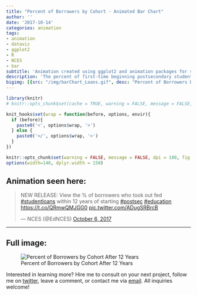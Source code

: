 ```yaml
---
title: "Percent of Borrowers by Cohort - Animated Bar Chart"
author: ''
date: '2017-10-14'
categories: animation
tags:
- animation
- dataviz
- ggplot2
- R
- NCES
- bar
subtitle: 'Animation created using ggplot2 and animation packages for social media distribution'
description: 'The percent of first-time beginning postsecondary students who took out federal education loans within 12 years of entering postsecondary education increased from 55 to 63% over the last eight years.'
bigimg: [{src: "/img/barChart_Loans.gif", desc: "Percent of Borrowers by Cohort After 12 Years Bar Chart"}]
---
```

  
```r
library(knitr)
# knitr::opts_chunk$set(cache = TRUE, warning = FALSE, message = FALSE, dpi = 180, out.extra='class = "img-responsive"')

```

```r
knit_hooks$set(wrap = function(before, options, envir){
  if (before){
    paste0('<', options$wrap, '>')
  } else {
    paste0('</', options$wrap, '>')
  }
})

knitr::opts_chunk$set(warning = FALSE, message = FALSE, dpi = 180, fig.height = 5, fig.width = 7, fig.align = "center")
options(width=140, dplyr.width = 150)
```

## Animation seen here:

<blockquote class="twitter-tweet" data-lang="en"><p lang="en" dir="ltr">NEW RELEASE: View the % of borrowers who took out fed <a href="https://twitter.com/hashtag/studentloans?src=hash&amp;ref_src=twsrc%5Etfw">#studentloans</a> within 12 years of starting <a href="https://twitter.com/hashtag/postsec?src=hash&amp;ref_src=twsrc%5Etfw">#postsec</a> <a href="https://twitter.com/hashtag/education?src=hash&amp;ref_src=twsrc%5Etfw">#education</a> <a href="https://t.co/QRmwQMJGG0">https://t.co/QRmwQMJGG0</a> <a href="https://t.co/ADugSRBrcB">pic.twitter.com/ADugSRBrcB</a></p>&mdash; NCES (@EdNCES) <a href="https://twitter.com/EdNCES/status/916332882213457921?ref_src=twsrc%5Etfw">October 6, 2017</a></blockquote>
<script async src="//platform.twitter.com/widgets.js" charset="utf-8"></script>
  
  ***
  
## Full image:
  
![Percent of Borrowers by Cohort After 12 Years](/img/barChart_Loans.gif)

Interested in learning more? Hire me to consult on your next project, follow me on [twitter](https://twitter.com/mikeleeco), leave a comment, or contact me via [email](mailto:mdlee12@gmail.com). All inquiries welcome!
  
  